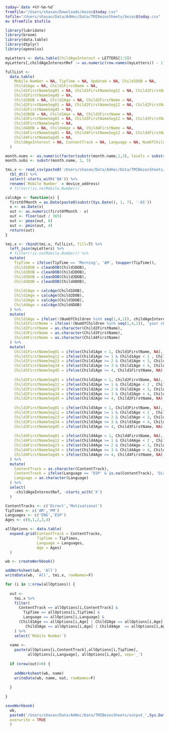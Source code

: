 ```bash
today=`date +%Y-%m-%d`
fromfile="/Users/shasan/Downloads/bezos$today.csv"
tofile="/Users/shasan/Data/AdHoc/Data/TMIBezosSheets/bezos$today.csv"
mv $fromfile $tofile
```


```r
library(lubridate)
library(broom)
library(data.table)
library(dtplyr)
library(openxlsx)

myLetters <- data.table(ChildAgeInterest = LETTERS[1:5])
myLetters[,childAgeInterestRef := as.numeric(row.names(myLetters)) - 1]

fullList <-
  data.table(
    Mobile.Number = NA, TipTime = NA, Updated = NA, Child1DOB = NA, 
    Child1Age = NA, Child1FirstName = NA,
    Child1FirstNameSeg01 = NA, Child1FirstNameSeg12 = NA, Child1FirstNameSeg23 = NA, Child1FirstNameSeg34 = NA,
    Child1FirstNameSeg45 = NA,
    Child2DOB = NA, Child2Age = NA,	Child2FirstName = NA,
    Child2FirstNameSeg01 = NA, Child2FirstNameSeg12 = NA, Child2FirstNameSeg23 = NA, Child2FirstNameSeg34 = NA,
    Child2FirstNameSeg45 = NA,
    Child3DOB = NA, Child3Age = NA, Child3FirstName = NA,
    Child3FirstNameSeg01 = NA, Child3FirstNameSeg12 = NA, Child3FirstNameSeg23 = NA, Child3FirstNameSeg34 = NA,
    Child3FirstNameSeg45 = NA,
    Child4DOB = NA, Child4Age = NA, Child4FirstName = NA,
    Child4FirstNameSeg01 = NA, Child4FirstNameSeg12 = NA, Child4FirstNameSeg23 = NA, Child4FirstNameSeg34 = NA,
    Child4FirstNameSeg45 = NA,
    ChildAgeInterest = NA, ContentTrack = NA, Language = NA, NumOfChildren = NA
  )

month.nums <- as.numeric(factor(substr(month.name,1,3), levels = substr(month.name,1,3)))
month.subs <- substr(month.name, 1, 3)

tmi.x <- read_csv(paste0('/Users/shasan/Data/AdHoc/Data/TMIBezosSheets/bezos',Sys.Date(),'.csv')) %>%
  tbl_dt() %>%
  select(-starts_with('NA')) %>%
  rename(`Mobile Number` = device_address)
  # filter(!is.na(Mobile.Number)) 

calcAge <- function(x) {
  firstOfMonth = as.Date(paste0(substr(Sys.Date(), 1, 7), '-01'))
  x <- as.Date(x)
  out <- as.numeric(firstOfMonth - x)
  out <- floor(out / 365)
  out <- pmax(out, 0)
  out <- pmin(out, 4)
  return(out)
}

tmi.x <- rbind(tmi.x, fullList, fill=T) %>%
  left_join(myLetters) %>%
  # filter(!is.na(Mobile.Number)) %>%
  mutate(
    TipTime = ifelse(TipTime == 'Morning', 'AM', toupper(TipTime)),
    Child1DOB = cleanDOB(Child1DOB),
    Child2DOB = cleanDOB(Child2DOB),
    Child3DOB = cleanDOB(Child3DOB),
    Child4DOB = cleanDOB(Child4DOB),
    
    Child1Age = calcAge(Child1DOB),
    Child2Age = calcAge(Child2DOB),
    Child3Age = calcAge(Child3DOB),
    Child4Age = calcAge(Child4DOB)
  ) %>%
  mutate(
    Child1Age = ifelse(!(NumOfChildren %in% seq(1,4,1)), childAgeInterestRef, Child1Age),
    Child1FirstName = ifelse(!(NumOfChildren %in% seq(1,4,1)), 'your child', as.character(Child1FirstName)),
    Child2FirstName = as.character(Child2FirstName),
    Child3FirstName = as.character(Child3FirstName),
    Child4FirstName = as.character(Child4FirstName)
  ) %>%
  mutate(
    Child1FirstNameSeg01 = ifelse(Child1Age < 1, Child1FirstName, NA),
    Child1FirstNameSeg12 = ifelse(Child1Age >= 1 & Child1Age < 2 , Child1FirstName, NA),
    Child1FirstNameSeg23 = ifelse(Child1Age >= 2 & Child1Age < 3, Child1FirstName, NA),
    Child1FirstNameSeg34 = ifelse(Child1Age >= 3 & Child1Age < 4, Child1FirstName, NA),
    Child1FirstNameSeg45 = ifelse(Child1Age >= 4, Child1FirstName, NA),
    
    Child2FirstNameSeg01 = ifelse(Child2Age < 1, Child2FirstName, NA),
    Child2FirstNameSeg12 = ifelse(Child2Age >= 1 & Child2Age < 2 , Child2FirstName, NA),
    Child2FirstNameSeg23 = ifelse(Child2Age >= 2 & Child2Age < 3, Child2FirstName, NA),
    Child2FirstNameSeg34 = ifelse(Child2Age >= 3 & Child2Age < 4, Child2FirstName, NA),
    Child2FirstNameSeg45 = ifelse(Child2Age >= 4, Child2FirstName, NA),
    
    Child3FirstNameSeg01 = ifelse(Child3Age < 1, Child3FirstName, NA),
    Child3FirstNameSeg12 = ifelse(Child3Age >= 1 & Child3Age < 2 , Child3FirstName, NA),
    Child3FirstNameSeg23 = ifelse(Child3Age >= 2 & Child3Age < 3, Child3FirstName, NA),
    Child3FirstNameSeg34 = ifelse(Child3Age >= 3 & Child3Age < 4, Child3FirstName, NA),
    Child3FirstNameSeg45 = ifelse(Child3Age >= 4, Child3FirstName, NA),
    
    Child4FirstNameSeg01 = ifelse(Child4Age < 1, Child4FirstName, NA),
    Child4FirstNameSeg12 = ifelse(Child4Age >= 1 & Child4Age < 2 , Child4FirstName, NA),
    Child4FirstNameSeg23 = ifelse(Child4Age >= 2 & Child4Age < 3, Child4FirstName, NA),
    Child4FirstNameSeg34 = ifelse(Child4Age >= 3 & Child4Age < 4, Child4FirstName, NA),
    Child4FirstNameSeg45 = ifelse(Child4Age >= 4, Child4FirstName, NA)
  ) %>%
  mutate(
    ContentTrack = as.character(ContentTrack),
    ContentTrack = ifelse(Language == 'ESP' & is.na(ContentTrack), 'Direct', ContentTrack),
    Language = as.character(Language)
  ) %>%
  select(
    -childAgeInterestRef, -starts_with('X')
  )

ContentTracks <- c('Direct','Motivational')
TipTimes <- c('AM','PM')
Languages <- c('ENG','ESP')
Ages <- c(0,1,2,3,4)

allOptions <- data.table(
  expand.grid(ContentTrack = ContentTracks, 
              TipTime = TipTimes,
              Language = Languages, 
              Age = Ages)
  )

wb <- createWorkbook()

addWorksheet(wb, 'All')
writeData(wb, 'All', tmi.x, rowNames=F)

for (i in 1:nrow(allOptions)) {
  
  out <-
    tmi.x %>%
    filter(
      ContentTrack == allOptions[i,ContentTrack] & 
        TipTime == allOptions[i,TipTime] & 
        Language == allOptions[i,Language] &
      (Child1Age == allOptions[i,Age] | Child2Age == allOptions[i,Age] | 
         Child3Age == allOptions[i,Age] | Child4Age  == allOptions[i,Age])
    ) %>% 
    select(`Mobile Number`)
  
  name <- 
    paste(allOptions[i,ContentTrack],allOptions[i,TipTime],
          allOptions[i,Language], allOptions[i,Age], sep='_')
  
  if (nrow(out)>0) {
    
    addWorksheet(wb, name)
    writeData(wb, name, out, rowNames=F)
    
  }
  
}

saveWorkbook(
  wb, 
  paste0('/Users/shasan/Data/AdHoc/Data/TMIBezosSheets/output_',Sys.Date(),'.xlsx'), 
  overwrite = TRUE
  )

```
